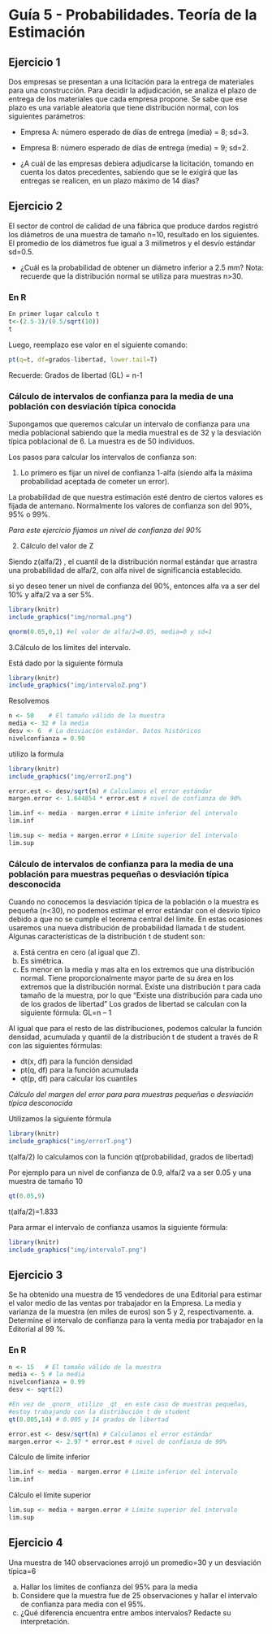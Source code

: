 # Guía 5 - Probabilidades. Teoría de la Estimación

## Ejercicio 1

Dos empresas se presentan a una licitación para la entrega de materiales para una construcción. Para decidir la adjudicación, se analiza el plazo de entrega de los materiales que cada empresa propone. Se sabe que ese plazo es una variable aleatoria que tiene distribución normal, con los siguientes parámetros:

* Empresa A: número esperado de días de entrega (media) = 8; sd=3.
* Empresa B: número esperado de días de entrega (media) = 9; sd=2.

* ¿A cuál de las empresas debiera adjudicarse la licitación, tomando en cuenta los datos precedentes, sabiendo que se le exigirá que las entregas se realicen, en un plazo máximo de 14 días?

## Ejercicio 2

El sector de control de calidad de una fábrica que produce dardos registró los diámetros de una muestra de tamaño n=10, resultado en los siguientes. El promedio de los diámetros fue igual a 3 milímetros y el desvío estándar sd=0.5. 

* ¿Cuál es la probabilidad de obtener un diámetro inferior a 2.5 mm?
Nota: recuerde que la distribución normal se utiliza para muestras n>30.

### En R

```r
En primer lugar calculo t
t<-(2.5-3)/(0.5/sqrt(10))
t
```

Luego, reemplazo ese valor en el siguiente comando:

```r
pt(q=t, df=grados-libertad, lower.tail=T)
```

Recuerde: Grados de libertad (GL) = n-1

### Cálculo de intervalos de confianza para la media de una población con desviación típica conocida

Supongamos que queremos calcular un intervalo de confianza para una media poblacional sabiendo que la media muestral es de 32 y la desviación típica poblacional de 6. La muestra es de 50 individuos.

Los pasos para calcular los intervalos de confianza son:

1. Lo primero es fijar un nivel de confianza 1-alfa (siendo alfa la máxima probabilidad aceptada de cometer un error). 

La probabilidad de que nuestra estimación esté dentro de ciertos valores es fijada de antemano. Normalmente los valores de confianza son del 90%, 95% o 99%. 


_Para este ejercicio fijamos un nivel de confianza del 90%_

2. Cálculo del valor de Z

Siendo z(alfa/2) , el cuantil de la distribución normal estándar que arrastra una probabilidad de alfa/2, con alfa nivel de significancia establecido.

si yo deseo tener un nivel de confianza del 90%, entonces alfa va a ser del 10% y alfa/2 va a ser 5%.

```r
library(knitr)
include_graphics("img/normal.png") 
```


```r
qnorm(0.05,0,1) #el valor de alfa/2=0.05, media=0 y sd=1
```

3.Cálculo de los límites del intervalo. 

Está dado por la siguiente fórmula


```r
library(knitr)
include_graphics("img/intervaloZ.png") 
```



Resolvemos
```r
n <- 50    # El tamaño válido de la muestra
media <- 32 # la media 
desv <- 6  # La desviación estándar. Datos históricos
nivelconfianza = 0.90
```


utilizo la formula

```r
library(knitr)
include_graphics("img/errorZ.png") 
```

```r
error.est <- desv/sqrt(n) # Calculamos el error estándar
margen.error <- 1.644854 * error.est # nivel de confianza de 90% 
```


```r
lim.inf <- media - margen.error # Límite inferior del intervalo
lim.inf
```

```r
lim.sup <- media + margen.error # Límite superior del intervalo
lim.sup
```


### Cálculo de intervalos de confianza para la media de una población para muestras pequeñas o desviación típica desconocida

Cuando no conocemos la desviación típica de la población o la muestra es pequeña (n<30), no podemos estimar el error estándar con el desvío típico debido a que no se cumple el teorema central del límite. En estas ocasiones usaremos una nueva distribución de probabilidad llamada t de student.
Algunas características de la distribución t de student son:

a. Está centra en cero (al igual que Z).
b. Es simétrica.
c. Es menor en la media y mas alta en los extremos que una distribución normal.
Tiene proporcionalmente mayor parte de su área en los extremos que la distribución normal.
Existe una distribución t para cada tamaño de la muestra, por lo que “Existe una distribución para cada uno de los grados de libertad” Los grados de libertad se calculan con la siguiente fórmula:
GL=n – 1

Al igual que para el resto de las distribuciones, podemos calcular la función densidad, acumulada y quantil de la distribución t de student a través de R con las siguientes fórmulas:



* dt(x, df) para la función densidad
* pt(q, df) para la función acumulada
* qt(p, df) para calcular los cuantiles

_Cálculo del margen del error para para muestras pequeñas o desviación típica desconocida_


Utilizamos la siguiente fórmula

```r
library(knitr)
include_graphics("img/errorT.png") 
```


t(alfa/2) lo calculamos con la función qt(probabilidad, grados de libertad)

Por ejemplo para un nivel de confianza de 0.9, alfa/2 va a ser 0.05 y una muestra de tamaño 10


```r
qt(0.05,9)
```


t(alfa/2)=1.833

Para armar el intervalo de confianza usamos la siguiente fórmula:


```r
library(knitr)
include_graphics("img/intervaloT.png") 
```



## Ejercicio 3 

Se ha obtenido una muestra de 15 vendedores de una Editorial para estimar el valor medio de las ventas por trabajador en la Empresa. La media y varianza de la muestra (en miles de euros) son 5 y 2, respectivamente.
a. Determine el intervalo de confianza para la venta media por trabajador en la Editorial al 99 %.

### En R

```r
n <- 15   # El tamaño válido de la muestra
media <- 5 # la media 
nivelconfianza = 0.99
desv <- sqrt(2)  
```



```r
#En vez de _qnorm_ utilizo _qt_ en este caso de muestras pequeñas, 
#estoy trabajando con la distribución t de student
qt(0.005,14) # 0.005 y 14 grados de libertad
```

```r
error.est <- desv/sqrt(n) # Calculamos el error estándar
margen.error <- 2.97 * error.est # nivel de confianza de 99% 
```

Cálculo de límite inferior
```r
lim.inf <- media - margen.error # Límite inferior del intervalo
lim.inf
```

Cálculo el límite superior
```r
lim.sup <- media + margen.error # Límite superior del intervalo
lim.sup
```


## Ejercicio 4

Una muestra de 140 observaciones arrojó un promedio=30 y un desviación típica=6

a. Hallar los límites de confianza del 95% para la media
b. Considere que la muestra fue de 25 observaciones y hallar el intervalo de confianza para media con el 95%.
c. ¿Qué diferencia encuentra entre ambos intervalos? Redacte su interpretación.





